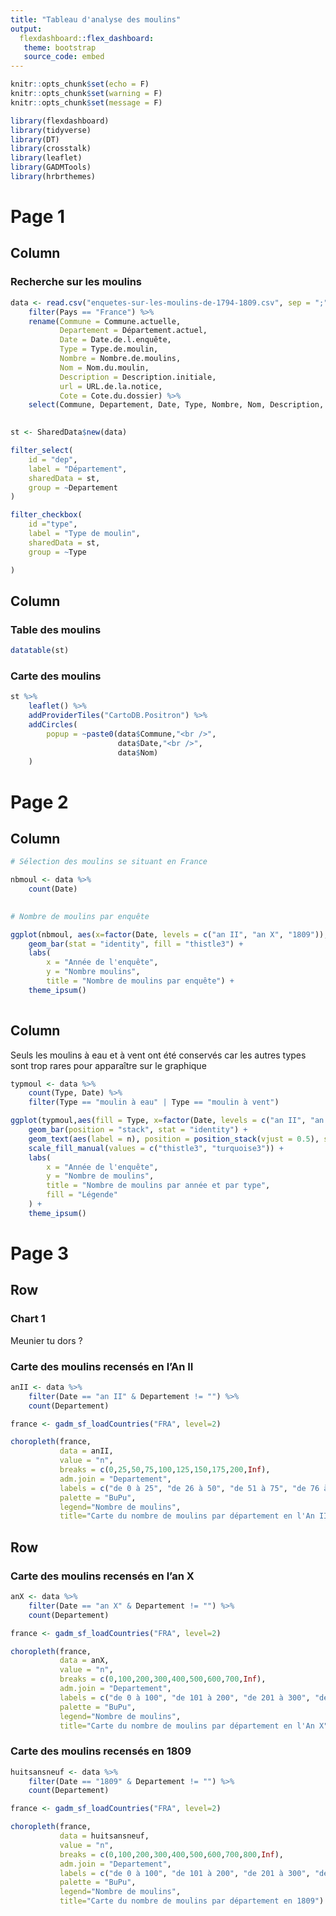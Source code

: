 ```yaml
---
title: "Tableau d'analyse des moulins"
output: 
  flexdashboard::flex_dashboard:
   theme: bootstrap
   source_code: embed
---
```


```r
knitr::opts_chunk$set(echo = F)
knitr::opts_chunk$set(warning = F)
knitr::opts_chunk$set(message = F)
```

```r
library(flexdashboard)
library(tidyverse)
library(DT)
library(crosstalk)
library(leaflet)
library(GADMTools)
library(hrbrthemes)
```


Page 1
================================

Column {data-width="150"}
--------------------------------

### Recherche sur les moulins

```r
data <- read.csv("enquetes-sur-les-moulins-de-1794-1809.csv", sep = ";", encoding = "UTF-8") %>% 
    filter(Pays == "France") %>% 
    rename(Commune = Commune.actuelle,
           Departement = Département.actuel,
           Date = Date.de.l.enquête,
           Type = Type.de.moulin,
           Nombre = Nombre.de.moulins,
           Nom = Nom.du.moulin,
           Description = Description.initiale,
           url = URL.de.la.notice,
           Cote = Cote.du.dossier) %>% 
    select(Commune, Departement, Date, Type, Nombre, Nom, Description, url, Cote, Lat, Long)
    

st <- SharedData$new(data)
```

```r

filter_select(
    id = "dep",
    label = "Département",
    sharedData = st,
    group = ~Departement
)

filter_checkbox(
    id ="type",
    label = "Type de moulin",
    sharedData = st,
    group = ~Type

)

```

Column {data-width="800"}
--------------------------------

### Table des moulins

```r

datatable(st)

```

### Carte des moulins

```r
st %>% 
    leaflet() %>% 
    addProviderTiles("CartoDB.Positron") %>% 
    addCircles(
        popup = ~paste0(data$Commune,"<br />", 
                        data$Date,"<br />",
                        data$Nom)
    )

```

Page 2
==========================

Column {data-width=500}
-------------------------------------

```r

# Sélection des moulins se situant en France

nbmoul <- data %>% 
    count(Date)
    

```

```r

# Nombre de moulins par enquête

ggplot(nbmoul, aes(x=factor(Date, levels = c("an II", "an X", "1809")), y=n)) + 
    geom_bar(stat = "identity", fill = "thistle3") +
    labs(
        x = "Année de l'enquête", 
        y = "Nombre moulins", 
        title = "Nombre de moulins par enquête") +
    theme_ipsum()
    
```

Column {data-width=500}
-------------------------------------

Seuls les moulins à eau et à vent ont été conservés car les autres types sont trop rares pour apparaître sur le graphique

```r

typmoul <- data %>% 
    count(Type, Date) %>% 
    filter(Type == "moulin à eau" | Type == "moulin à vent")

```

```r
ggplot(typmoul,aes(fill = Type, x=factor(Date, levels = c("an II", "an X", "1809")), y = n)) +
    geom_bar(position = "stack", stat = "identity") +
    geom_text(aes(label = n), position = position_stack(vjust = 0.5), size = 2.5) +
    scale_fill_manual(values = c("thistle3", "turquoise3")) +
    labs(
        x = "Année de l'enquête",
        y = "Nombre de moulins",
        title = "Nombre de moulins par année et par type",
        fill = "Légende"
    ) +
    theme_ipsum()
```

Page 3
==========================

Row
-------------------------------------
    
### Chart 1
    
Meunier tu dors ?
 
### **Carte des moulins recensés en l'An II**
    
```r

anII <- data %>% 
    filter(Date == "an II" & Departement != "") %>% 
    count(Departement)

```

```r
france <- gadm_sf_loadCountries("FRA", level=2)

```

```r

choropleth(france, 
           data = anII,
           value = "n", 
           breaks = c(0,25,50,75,100,125,150,175,200,Inf),
           adm.join = "Departement",
           labels = c("de 0 à 25", "de 26 à 50", "de 51 à 75", "de 76 à 100", "de 101 à 125", "de 126 à 150", "de 151 à 175", "de 176 à 200", "Supérieur à 200"),
           palette = "BuPu",
           legend="Nombre de moulins",
           title="Carte du nombre de moulins par département en l'An II")
```

Row
-------------------------------------
    
### **Carte des moulins recensés en l'an X**
    
```r

anX <- data %>% 
    filter(Date == "an X" & Departement != "") %>% 
    count(Departement)

```

```r
france <- gadm_sf_loadCountries("FRA", level=2)

```

```r

choropleth(france, 
           data = anX,
           value = "n", 
           breaks = c(0,100,200,300,400,500,600,700,Inf),
           adm.join = "Departement",
           labels = c("de 0 à 100", "de 101 à 200", "de 201 à 300", "de 301 à 400", "de 401 à 500", "de 501 à 600", "de 601 à 700", "Supérieur à 700"),
           palette = "BuPu",
           legend="Nombre de moulins",
           title="Carte du nombre de moulins par département en l'An X")
```
    
### **Carte des moulins recensés en 1809**

```r

huitsansneuf <- data %>% 
    filter(Date == "1809" & Departement != "") %>% 
    count(Departement)

```

```r
france <- gadm_sf_loadCountries("FRA", level=2)

```

```r

choropleth(france, 
           data = huitsansneuf,
           value = "n", 
           breaks = c(0,100,200,300,400,500,600,700,800,Inf),
           adm.join = "Departement",
           labels = c("de 0 à 100", "de 101 à 200", "de 201 à 300", "de 301 à 400", "de 401 à 500", "de 501 à 600", "de 601 à 700", "de 701 à 800", "Supérieur à 800"),
           palette = "BuPu",
           legend="Nombre de moulins",
           title="Carte du nombre de moulins par département en 1809")
```

